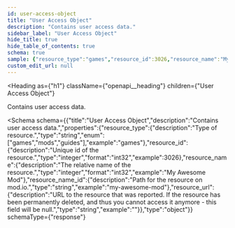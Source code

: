 ```yaml
---
id: user-access-object
title: "User Access Object"
description: "Contains user access data."
sidebar_label: "User Access Object"
hide_title: true
hide_table_of_contents: true
schema: true
sample: {"resource_type":"games","resource_id":3026,"resource_name":"My Awesome Mod","resource_name_id":"my-awesome-mod","resource_url":""}
custom_edit_url: null
---
```



<Heading
  as={"h1"}
  className={"openapi__heading"}
  children={"User Access Object"}
>
</Heading>



Contains user access data.

<Schema
  schema={{"title":"User Access Object","description":"Contains user access data.","properties":{"resource_type":{"description":"Type of resource.","type":"string","enum":["games","mods","guides"],"example":"games"},"resource_id":{"description":"Unique id of the resource.","type":"integer","format":"int32","example":3026},"resource_name":{"description":"The relative name of the resource.","type":"integer","format":"int32","example":"My Awesome Mod"},"resource_name_id":{"description":"Path for the resource on mod.io.","type":"string","example":"my-awesome-mod"},"resource_url":{"description":"URL to the resource that was reported. If the resource has been permanently deleted, and thus you cannot access it anymore - this field will be null.","type":"string","example":""}},"type":"object"}}
  schemaType={"response"}
>
  
</Schema>
            